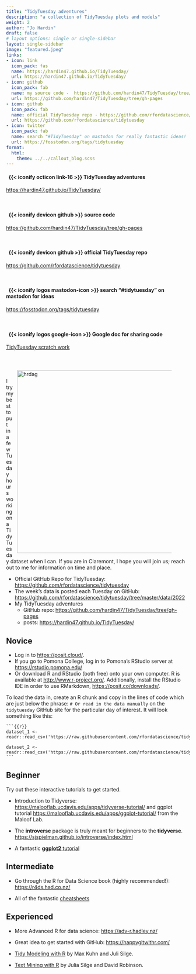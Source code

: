 ```yaml
---
title: "TidyTuesday adventures"
description: "a collection of TidyTuesday plots and models"
weight: 2
author: "Jo Hardin"
draft: false
# layout options: single or single-sidebar
layout: single-sidebar
image: "featured.jpeg"
links:
- icon: link
  icon_pack: fas
  name: https://hardin47.github.io/TidyTuesday/
  url: https://hardin47.github.io/TidyTuesday/
- icon: github
  icon_pack: fab
  name: my source code -  https://github.com/hardin47/TidyTuesday/tree/gh-pages
  url: https://github.com/hardin47/TidyTuesday/tree/gh-pages
- icon: github
  icon_pack: fab
  name: official TidyTuesday repo - https://github.com/rfordatascience/tidytuesday
  url: https://github.com/rfordatascience/tidytuesday
- icon: twitter
  icon_pack: fab
  name: search "#TidyTuesday" on mastodon for really fantastic ideas!
  url: https://fosstodon.org/tags/tidytuesday
format: 
  html: 
    theme: ../../callout_blog.scss
---
```




:::{.link}
::::{.link-header}
#### &nbsp; {{< iconify octicon link-16 >}} TidyTuesday adventures
::::
::::{.link-container}
<a href = "https://hardin47.github.io/TidyTuesday/" target = "_blank">https://hardin47.github.io/TidyTuesday/</a>
::::
:::

<br/>

:::{.link}
::::{.link-header}
#### &nbsp; {{< iconify devicon github >}} source code
::::
::::{.link-container}
<a href = "https://github.com/hardin47/TidyTuesday/tree/gh-pages" target = "_blank">https://github.com/hardin47/TidyTuesday/tree/gh-pages</a>
::::
:::

<br/>

:::{.link}
::::{.link-header}
#### &nbsp; {{< iconify devicon github >}} official TidyTuesday repo
::::
::::{.link-container}
<a href = "https://github.com/rfordatascience/tidytuesday" target = "_blank">https://github.com/rfordatascience/tidytuesday</a>
::::
:::

<br/>

:::{.link}
::::{.link-header}
#### &nbsp; {{< iconify logos mastodon-icon >}} search "#tidytuesday" on mastodon for ideas
::::
::::{.link-container}
<a href = "https://fosstodon.org/tags/tidytuesday" target = "_blank">https://fosstodon.org/tags/tidytuesday</a>
::::
:::

<br/>

:::{.link}
::::{.link-header}
#### &nbsp; {{< iconify logos google-icon >}} Google doc for sharing code
::::
::::{.link-container}
<a href = "https://docs.google.com/document/d/1uSI2Etrxae74vip3IrPFEUeDMCkWn80Rp3TMjV2DCew/edit?usp=sharing" target = "_blank">TidyTuesday scratch work</a>
::::
:::
<br/>


<figure>
<img style = "padding: 10px;float: right;" alt = 'hrdag' width='500' src='postoffices.png' />
</figure>

<br>
<p>   </p>


I try my best to put in a few Tuesday hours working on a TidyTuesday dataset when I can.
If you are in Claremont, I hope you will join us; reach out to me for information on time and place.


* Official GitHub Repo for TidyTuesday: <a href = "https://github.com/rfordatascience/tidytuesday" target = "_blank">https://github.com/rfordatascience/tidytuesday</a>
* The week’s data is posted each Tuesday on GitHub: <a href = "https://github.com/rfordatascience/tidytuesday/tree/master/data/2022" target = "_blank">https://github.com/rfordatascience/tidytuesday/tree/master/data/2022</a>
* My TidyTuesday adventures
  * GitHub repo:  <a href = "https://github.com/hardin47/TidyTuesday/tree/gh-pages" target = "_blank">https://github.com/hardin47/TidyTuesday/tree/gh-pages</a>
  * posts:  <a href = "https://hardin47.github.io/TidyTuesday/" target = "_blank">https://hardin47.github.io/TidyTuesday/</a>
  
## Novice

* Log in to <a href = "https://posit.cloud/" target = "_blank">https://posit.cloud/</a>.  
* If you go to Pomona College, log in to Pomona's RStudio server at <a href = "https://rstudio.pomona.edu/" target = "_blank">https://rstudio.pomona.edu/</a>
* Or download R and RStudio (both free) onto your own computer.  R is available at <a href="http://www.r-project.org/" target="_blank">http://www.r-project.org/</a>. Additionally, install the RStudio IDE in order to use RMarkdown, <a href="https://posit.co/downloads/" target="_blank">https://posit.co/downloads/</a>.  

To load the data in, create an R chunk and copy in the lines of code which are just below the phrase: `# Or read in the data manually` on the `tidytuesday` GitHub site for the particular day of interest.  It will look something like this:

````
```{{r}}
dataset_1 <- readr::read_csv('https://raw.githubusercontent.com/rfordatascience/tidytuesday/master/data/2022/some_date/dataset_1.csv')

dataset_2 <- readr::read_csv('https://raw.githubusercontent.com/rfordatascience/tidytuesday/master/data/2022/some_date/dataset_2.csv')
```
````

## Beginner

Try out these interactive tutorials to get started.

* Introduction to Tidyverse:  <a href = "https://malooflab.ucdavis.edu/apps/tidyverse-tutorial/" target = "_blank">https://malooflab.ucdavis.edu/apps/tidyverse-tutorial/</a> and ggplot tutorial <a href = "https://malooflab.ucdavis.edu/apps/ggplot-tutorial/" target = "_blank">https://malooflab.ucdavis.edu/apps/ggplot-tutorial/</a> from the Maloof Lab.

* The **introverse** package is truly meant for beginners to the **tidyverse**.  <a href = "https://sjspielman.github.io/introverse/index.html" target = "_blank">https://sjspielman.github.io/introverse/index.html</a> 

* A fantastic <a href = "https://www.cedricscherer.com/2019/08/05/a-ggplot2-tutorial-for-beautiful-plotting-in-r/" target = "_blank">**ggplot2** tutorial</a>

## Intermediate

* Go through the R for Data Science book (highly recommended!): <a href = "https://r4ds.had.co.nz/" target = "_blank">https://r4ds.had.co.nz/</a>

* All of the fantastic <a href = "https://posit.co/resources/cheatsheets/" target = "_blank">cheatsheets</a>

## Experienced

* More Advanced R for data science: <a href = "https://adv-r.hadley.nz/" target = "_blank">https://adv-r.hadley.nz/</a>

* Great idea to get started with GitHub: <a href = "https://happygitwithr.com/" target = "_blank">https://happygitwithr.com/</a>

* <a href = "https://www.tmwr.org/" target = "_blank">Tidy Modeling with R</a> by Max Kuhn and Juli Silge.

* <a href = "https://www.tidytextmining.com/" target = "_blank">Text Mining with R</a> by Julia Silge and David Robinson.
